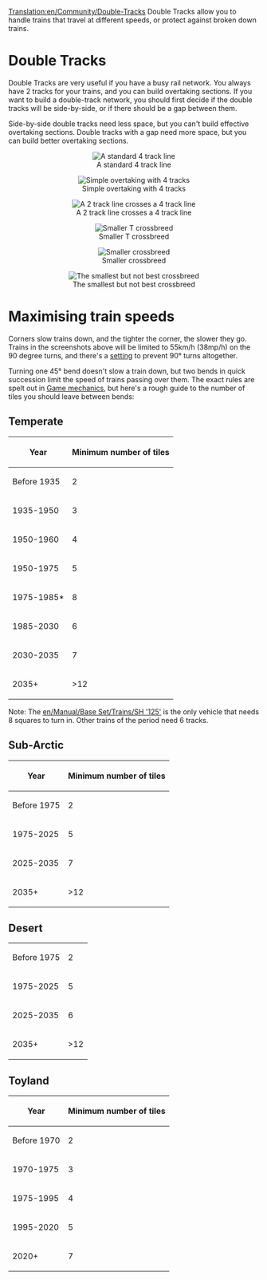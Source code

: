 [[Translation:en/Community/Double-Tracks]]
Double Tracks allow you to handle trains that travel at different speeds, or protect against broken down trains.

=Double Tracks=

Double Tracks are very useful if you have a busy rail network. You always have 2 tracks for your trains, and you can build overtaking sections.
If you want to build a double-track network, you should first decide if the double tracks will be side-by-side, or if there should be a gap between them.

Side-by-side double tracks need less space, but you can't build effective overtaking sections.
Double tracks with a gap need more space, but you can build better overtaking sections.

<center>[[File:en/Community/Normal 4 track.png|center|frame|A standard 4 track line]]</center>
<center>[[File:en/Community/Simple overtaking.png|center|frame|Simple overtaking with 4 tracks]]</center>
<center>[[File:en/Community/2 track - 4 track.png|center|frame|A 2 track line crosses a 4 track line]]</center>
<center>[[File:en/Smal t crossbreed.png|center|frame|Smaller T crossbreed]]</center>
<center>[[File:en/2track crossbreed.png|center|frame|Smaller crossbreed]]</center>
<center>[[File:en/Smalest 2track crossbreed.png|center|frame|The smallest but not best crossbreed]]</center>

{{en/Note|Avoid the sharp corners shown in these screenshots.  See below for discussion.}}

=Maximising train speeds=

Corners slow trains down, and the tighter the corner, the slower they go.  Trains in the screenshots above will be limited to 55km/h (38mp/h) on the 90 degree turns, and there's a 
[[en/Archive/Manual/Settings/Configuring patches/Vehicles#forbid-trains-and-ships-to-take-90-deg-turns|setting]] to prevent 90&deg; turns altogether.

Turning one 45&deg; bend doesn't slow a train down, but two bends in quick succession limit the speed of trains passing over them.  The exact rules are spelt out in [[en/Manual/Game Mechanics/Main Page#vehicle-speeds|Game mechanics]], but here's a rough guide to the number of tiles you should leave between bends:

==Temperate==

{| class="wikitable"
|-
! Year
! Minimum number of tiles
|-
| Before 1935
| 2
|-
| 1935-1950
| 3
|-
| 1950-1960
| 4
|-
| 1950-1975
| 5
|-
| 1975-1985*
| 8
|-
| 1985-2030
| 6
|-
| 2030-2035
| 7
|-
| 2035+
| >12
|}

Note: The [[en/Manual/Base Set/Trains/SH '125']] is the only vehicle that needs 8 squares to turn in.  Other trains of the period need 6 tracks.

==Sub-Arctic==

{| class="wikitable"
|-
! Year
! Minimum number of tiles
|-
| Before 1975
| 2
|-
| 1975-2025
| 5
|-
| 2025-2035
| 7
|-
| 2035+
| >12
|}

==Desert==

{| class="wikitable"
|-
| Before 1975
| 2
|-
| 1975-2025
| 5
|-
| 2025-2035
| 6
|-
| 2035+
| >12
|}

==Toyland==

{| class="wikitable"
|-
! Year
! Minimum number of tiles
|-
| Before 1970
| 2
|-
| 1970-1975
| 3
|-
| 1975-1995
| 4
|-
| 1995-2020
| 5
|-
| 2020+
| 7
|}